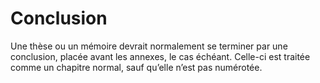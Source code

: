 # Conclusion {-}

Une thèse ou un mémoire devrait normalement se terminer par une
conclusion, placée avant les annexes, le cas échéant. Celle-ci est
traitée comme un chapitre normal, sauf qu'elle n'est pas numérotée.
